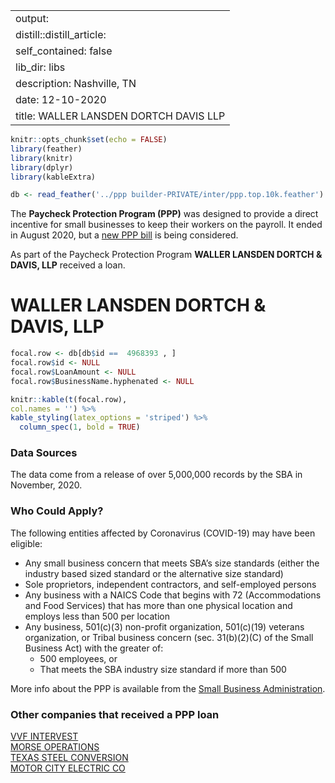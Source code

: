 
---
output:
  distill::distill_article:
    self_contained: false
    lib_dir: libs
description: Nashville, TN 
date: 12-10-2020
title: WALLER LANSDEN DORTCH DAVIS LLP 
---




```r
knitr::opts_chunk$set(echo = FALSE)
library(feather)
library(knitr)
library(dplyr)
library(kableExtra)

db <- read_feather('../ppp builder-PRIVATE/inter/ppp.top.10k.feather')

```



The **Paycheck Protection Program (PPP)** was designed to provide a direct incentive for small businesses to keep their workers on the payroll. It ended in August 2020, but a [new PPP bill](https://thehill.com/policy/finance/529092-bipartisan-support-for-new-ppp-loans-gains-momentum-in-congress) is being considered.

As part of the Paycheck Protection Program **WALLER LANSDEN DORTCH & DAVIS, LLP** received a loan.


# WALLER LANSDEN DORTCH & DAVIS, LLP 

```r
focal.row <- db[db$id ==  4968393 , ]
focal.row$id <- NULL
focal.row$LoanAmount <- NULL
focal.row$BusinessName.hyphenated <- NULL

knitr::kable(t(focal.row), 
col.names = '') %>%
kable_styling(latex_options = 'striped') %>%
  column_spec(1, bold = TRUE)


```

### Data Sources

The data come from a release of over 5,000,000 records by the SBA in November, 2020.


### Who Could Apply?

The following entities affected by Coronavirus (COVID-19) may have been eligible:

+ Any small business concern that meets SBA’s size standards (either the industry based sized standard or the alternative size standard)
+ Sole proprietors, independent contractors, and self-employed persons
+ Any business with a NAICS Code that begins with 72 (Accommodations and Food Services) that has more than one physical location and employs less than 500 per location
+ Any business, 501(c)(3) non-profit organization, 501(c)(19) veterans organization, or Tribal business concern (sec. 31(b)(2)(C) of the Small Business Act) with the greater of:
  + 500 employees, or 
  + That meets the SBA industry size standard if more than 500


More info about the PPP is available from the [Small Business Administration](https://www.sba.gov/funding-programs/loans/coronavirus-relief-options/paycheck-protection-program).

 
### Other companies that received a PPP loan 
   
 [VVF INTERVEST](/Paycheck-Protection-Program/4955164-VVF-INTERVEST) <br> [MORSE OPERATIONS](/Paycheck-Protection-Program/3222141-MORSE-OPERATIONS) <br> [TEXAS STEEL CONVERSION](/Paycheck-Protection-Program/4573303-TEXAS-STEEL-CONVERSION) <br> [MOTOR CITY ELECTRIC CO](/Paycheck-Protection-Program/3226705-MOTOR-CITY-ELECTRIC-CO) <br>